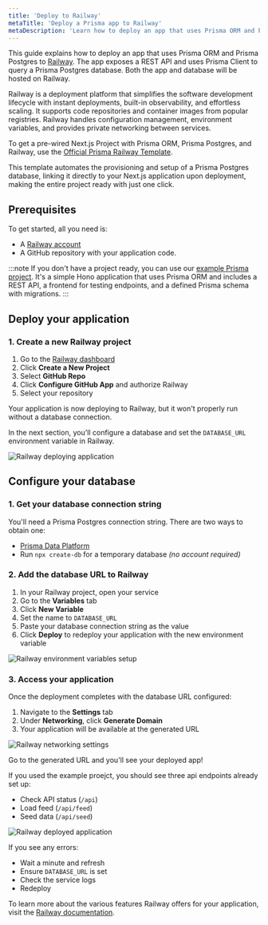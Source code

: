 ```yaml
---
title: 'Deploy to Railway'
metaTitle: 'Deploy a Prisma app to Railway'
metaDescription: 'Learn how to deploy an app that uses Prisma ORM and Prisma Postgres to Railway.'
---
```


This guide explains how to deploy an app that uses Prisma ORM and Prisma Postgres to [Railway](https://railway.app). The app exposes a REST API and uses Prisma Client to query a Prisma Postgres database. Both the app and database will be hosted on Railway.

Railway is a deployment platform that simplifies the software development lifecycle with instant deployments, built-in observability, and effortless scaling. It supports code repositories and container images from popular registries. Railway handles configuration management, environment variables, and provides private networking between services.

To get a pre-wired Next.js Project with Prisma ORM, Prisma Postgres, and Railway, use the [Official Prisma Railway Template](https://railway.app/deploy/prisma-postgres).

This template automates the provisioning and setup of a Prisma Postgres database, linking it directly to your Next.js application upon deployment, making the entire project ready with just one click.

## Prerequisites

To get started, all you need is:

* A [Railway account](https://railway.app)
* A GitHub repository with your application code.

:::note
If you don't have a project ready, you can use our [example Prisma project](https://github.com/prisma/prisma-examples/tree/latest/deployment-platforms/railway). It's a simple Hono application that uses Prisma ORM and includes a REST API, a frontend for testing endpoints, and a defined Prisma schema with migrations.
:::

## Deploy your application

### 1. Create a new Railway project

1. Go to the [Railway dashboard](https://railway.app/dashboard)
2. Click **Create a New Project**
3. Select **GitHub Repo**
4. Click **Configure GitHub App** and authorize Railway
5. Select your repository

Your application is now deploying to Railway, but it won't properly run without a database connection.

In the next section, you'll configure a database and set the `DATABASE_URL` environment variable in Railway.

![Railway deploying application](./images/railway-deploying.png)

## Configure your database

### 1. Get your database connection string

You'll need a Prisma Postgres connection string. There are two ways to obtain one:

- [Prisma Data Platform](https://console.prisma.io)
- Run `npx create-db` for a temporary database _(no account required)_

### 2. Add the database URL to Railway

1. In your Railway project, open your service
2. Go to the **Variables** tab
3. Click **New Variable**
4. Set the name to `DATABASE_URL`
5. Paste your database connection string as the value
6. Click **Deploy** to redeploy your application with the new environment variable

![Railway environment variables setup](./images/railway-env-vars.png)

### 3. Access your application

Once the deployment completes with the database URL configured:

1. Navigate to the **Settings** tab
2. Under **Networking**, click **Generate Domain**
3. Your application will be available at the generated URL

![Railway networking settings](./images/railway-networking.png)

Go to the generated URL and you'll see your deployed app!

If you used the example proejct, you should see three api endpoints already set up:
- Check API status (`/api`)
- Load feed (`/api/feed`)
- Seed data (`/api/seed`)

![Railway deployed application](./images/railway-final-product.png)

If you see any errors:
- Wait a minute and refresh
- Ensure `DATABASE_URL` is set
- Check the service logs
- Redeploy

To learn more about the various features Railway offers for your application, visit the [Railway documentation](https://docs.railway.app).